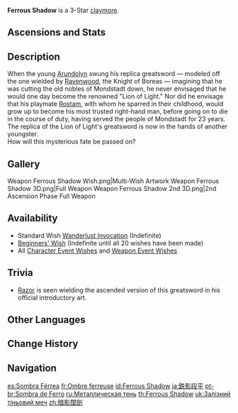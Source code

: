 {{Weapon Infobox
|id             = 12301
|image          = <gallery>
Weapon Ferrous Shadow.png|Base
Weapon Ferrous Shadow 2nd.png|2nd Ascension
</gallery>
|type           = Claymore
|releaseDate    = 2020-09-28
|quality        = 3
|base_atk       = 39
|2nd_stat_type  = HP
|2nd_stat       = 7.7%
|passive        = Unbending
|effect         = When HP falls below (var1)%, increases Charged Attack DMG by (var2)%, and Charged Attacks become much harder to [[Interruption Resistance|interrupt]].
|eff_rank1_var1 = 70
|eff_rank2_var1 = 75
|eff_rank3_var1 = 80
|eff_rank4_var1 = 85
|eff_rank5_var1 = 90
|eff_rank1_var2 = 30
|eff_rank2_var2 = 35
|eff_rank3_var2 = 40
|eff_rank4_var2 = 45
|eff_rank5_var2 = 50
|obtain         = Wishes
|eff_att1       = DMG Bonus
|eff_att2       = Charged Attack DMG Bonus
|eff_att3       = Interruption Resistance
}}
{{Description|A replica of the famed sword of [[Arundolyn]], the Lion of Light. Feel the power of a legendary hero as you hold this sword in your hand! Imagine yourself as the great warrior himself! Note: Daydreaming not recommended in live combat.}}
'''Ferrous Shadow''' is a 3-Star [[claymore]].

==Ascensions and Stats==
{{Weapon Ascensions and Stats
|ascendMat1 = Tile of Decarabian's Tower
|ascendMat2 = Debris of Decarabian's City
|ascendMat3 = Fragment of Decarabian's Epic
|ascendMat4 = Scattered Piece of Decarabian's Dream
|bossMat1   = Heavy Horn
|bossMat2   = Black Bronze Horn
|bossMat3   = Black Crystal Horn
|commonMat1 = Whopperflower Nectar
|commonMat2 = Shimmering Nectar
|commonMat3 = Energy Nectar
}}
==Description==
When the young [[Arundolyn]] swung his replica greatsword &mdash; modeled off the one wielded by [[Ravenwood]], the Knight of Boreas &mdash; imagining that he was cutting the old nobles of Mondstadt down, he never envisaged that he would one day become the renowned "Lion of Light." Nor did he envisage that his playmate [[Rostam]], with whom he sparred in their childhood, would grow up to become his most trusted right-hand man, before going on to die in the course of duty, having served the people of Mondstadt for 23 years.<br />
The replica of the Lion of Light's greatsword is now in the hands of another youngster.<br />
How will this mysterious fate be passed on?

==Gallery==
<gallery>
Weapon Ferrous Shadow Wish.png|Multi-Wish Artwork
Weapon Ferrous Shadow 3D.png|Full Weapon
Weapon Ferrous Shadow 2nd 3D.png|2nd Ascension Phase Full Weapon
</gallery>

==Availability==
*Standard Wish [[Wanderlust Invocation]] (Indefinite)
*[[Beginners' Wish]] (Indefinite until all 20 wishes have been made)
*All [[Character Event Wishes]] and [[Weapon Event Wishes]]

==Trivia==
*[[Razor]] is seen wielding the ascended version of this greatsword in his official introductory art.

==Other Languages==
{{Flex|
===Weapon===
{{Other Languages
|en      = Ferrous Shadow
|zhs     = 铁影阔剑
|zhs_rm  = Tiě Yǐng Kuòjiàn
|zht     = 鐵影闊劍
|zht_rm  = Tiě Yǐng Kuòjiàn
|zh_tl   = Iron Shadow Broadsword
|ja      = 鉄影段平
|ja_rm   = Tetsukage Danbira
|ja_tl   = Iron Shadow Broadsword
|ko      = 강철의 그림자
|ko_rm   = Gangcheol-ui Geurimja
|ko_tl   = Steel's Shadow
|es      = Sombra Férrea
|es_tl   = Ferrous Shadow
|fr      = Ombre ferreuse
|fr_tl   = Ferrous Shadow
|ru      = Металлическая тень
|ru_tl   = Metal Shadow
|th      = Ferrous Shadow
|vi      = Kiếm Thiết Ảnh
|vi_tl   = Shadow Iron Sword
|de      = Eiserner Schatten
|de_tl   = Ferrous Shadow
|id      = Ferrous Shadow
|pt      = Sombra de Ferro
|pt_tl   = Iron Shadow
|tr      = Demir Gölge
|tr_tl   = 
|it      = Ombra di ferro
|it_tl   = Iron Shadow
}}
|
===Passive===
{{Other Languages
|en      = Unbending
|zhs     = 不屈
|zhs_rm  = Bùqū
|zht     = 不屈
|zht_rm  = Bùqū
|zh_tl   = Indomitability
|ja      = 不屈
|ja_rm   = Fukutsu
|ja_tl   = Indomitability
|ko      = 불굴
|ko_tl   = Indomitability
|es      = Inquebrantable
|es_tl   = Unbreakable
|fr      = Tenace
|fr_tl   = Tenacious
|ru      = Непоколебимый
|ru_tl   = Inflexible
|th      = Unbending
|vi      = Bất Khuất
|vi_tl   = 
|de      = Unbeugsamkeit
|de_tl   = 
|id      = Unbending
|pt      = Implacável
|pt_tl   = 
|tr      = Eğilmez
|tr_tl   = 
|it      = Implacabilità
|it_tl   = 
}}
}}

==Change History==
{{Change History|1.0}}

==Navigation==
{{Weapon Navbox|type=Claymores}}

[[es:Sombra Férrea]]
[[fr:Ombre ferreuse]]
[[id:Ferrous Shadow]]
[[ja:鉄影段平]]
[[pt-br:Sombra de Ferro]]
[[ru:Металлическая тень]]
[[th:Ferrous Shadow]]
[[uk:Залізний тіньовий меч]]
[[zh:暗影闊劍]]